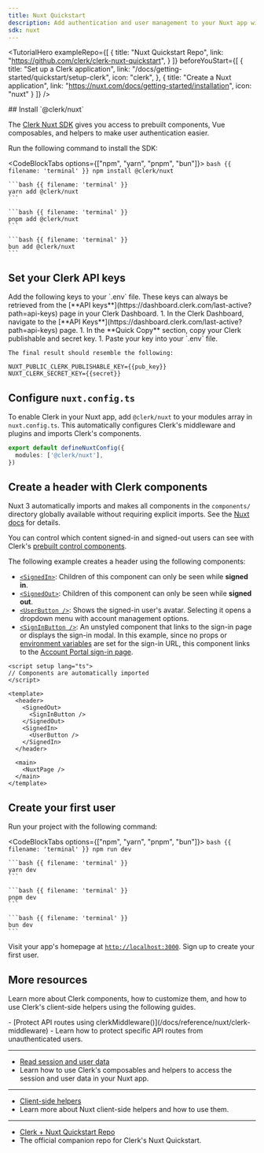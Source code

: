 ```yaml
---
title: Nuxt Quickstart
description: Add authentication and user management to your Nuxt app with Clerk.
sdk: nuxt
---
```


<TutorialHero
  exampleRepo={[
    {
      title: "Nuxt Quickstart Repo",
      link: "https://github.com/clerk/clerk-nuxt-quickstart",
    }
  ]}
  beforeYouStart={[
    {
      title: "Set up a Clerk application",
      link: "/docs/getting-started/quickstart/setup-clerk",
      icon: "clerk",
    },
    {
      title: "Create a Nuxt application",
      link: "https://nuxt.com/docs/getting-started/installation",
      icon: "nuxt"
    }
  ]}
/>

<Steps>
  ## Install `@clerk/nuxt`

  The [Clerk Nuxt SDK](/docs/reference/nuxt/overview) gives you access to prebuilt components, Vue composables, and helpers to make user authentication easier.

  Run the following command to install the SDK:

  <CodeBlockTabs options={["npm", "yarn", "pnpm", "bun"]}>
    ```bash {{ filename: 'terminal' }}
    npm install @clerk/nuxt
    ```

    ```bash {{ filename: 'terminal' }}
    yarn add @clerk/nuxt
    ```

    ```bash {{ filename: 'terminal' }}
    pnpm add @clerk/nuxt
    ```

    ```bash {{ filename: 'terminal' }}
    bun add @clerk/nuxt
    ```
  </CodeBlockTabs>

  ## Set your Clerk API keys

  <SignedIn>
    Add the following keys to your `.env` file. These keys can always be retrieved from the [**API keys**](https://dashboard.clerk.com/last-active?path=api-keys) page in your Clerk Dashboard.
  </SignedIn>

  <SignedOut>
    1. In the Clerk Dashboard, navigate to the [**API Keys**](https://dashboard.clerk.com/last-active?path=api-keys) page.
    1. In the **Quick Copy** section, copy your Clerk publishable and secret key.
    1. Paste your key into your `.env` file.

    The final result should resemble the following:
  </SignedOut>

  ```env {{ filename: '.env' }}
  NUXT_PUBLIC_CLERK_PUBLISHABLE_KEY={{pub_key}}
  NUXT_CLERK_SECRET_KEY={{secret}}
  ```

  ## Configure `nuxt.config.ts`

  To enable Clerk in your Nuxt app, add `@clerk/nuxt` to your modules array in `nuxt.config.ts`. This automatically configures Clerk's middleware and plugins and imports Clerk's components.

  ```ts {{ filename: 'nuxt.config.ts', mark: [2] }}
  export default defineNuxtConfig({
    modules: ['@clerk/nuxt'],
  })
  ```

  ## Create a header with Clerk components

  Nuxt 3 automatically imports and makes all components in the `components/` directory globally available without requiring explicit imports. See the [Nuxt docs](https://nuxt.com/docs/guide/concepts/auto-imports) for details.

  You can control which content signed-in and signed-out users can see with Clerk's [prebuilt control components](/docs/reference/components/overview#control-components).

  The following example creates a header using the following components:

  - [`<SignedIn>`](/docs/reference/components/control/signed-in): Children of this component can only be seen while **signed in**.
  - [`<SignedOut>`](/docs/reference/components/control/signed-out): Children of this component can only be seen while **signed out**.
  - [`<UserButton />`](/docs/reference/components/user/user-button): Shows the signed-in user's avatar. Selecting it opens a dropdown menu with account management options.
  - [`<SignInButton />`](/docs/reference/components/unstyled/sign-in-button): An unstyled component that links to the sign-in page or displays the sign-in modal. In this example, since no props or [environment variables](/docs/guides/development/clerk-environment-variables) are set for the sign-in URL, this component links to the [Account Portal sign-in page](/docs/guides/customizing-clerk/account-portal#sign-in).

  ```vue {{ filename: 'app/app.vue', mark: [2, [6, 13]] }}
  <script setup lang="ts">
  // Components are automatically imported
  </script>

  <template>
    <header>
      <SignedOut>
        <SignInButton />
      </SignedOut>
      <SignedIn>
        <UserButton />
      </SignedIn>
    </header>

    <main>
      <NuxtPage />
    </main>
  </template>
  ```

  ## Create your first user

  Run your project with the following command:

  <CodeBlockTabs options={["npm", "yarn", "pnpm", "bun"]}>
    ```bash {{ filename: 'terminal' }}
    npm run dev
    ```

    ```bash {{ filename: 'terminal' }}
    yarn dev
    ```

    ```bash {{ filename: 'terminal' }}
    pnpm dev
    ```

    ```bash {{ filename: 'terminal' }}
    bun dev
    ```
  </CodeBlockTabs>

  Visit your app's homepage at [`http://localhost:3000`](http://localhost:3000). Sign up to create your first user.
</Steps>

## More resources

Learn more about Clerk components, how to customize them, and how to use Clerk's client-side helpers using the following guides.

<Cards>
  - [Protect API routes using clerkMiddleware()](/docs/reference/nuxt/clerk-middleware)
  - Learn how to protect specific API routes from unauthenticated users.

  ---

  - [Read session and user data](/docs/nuxt/guides/users/reading)
  - Learn how to use Clerk's composables and helpers to access the session and user data in your Nuxt app.

  ---

  - [Client-side helpers](/docs/reference/nuxt/overview#client-side-helpers)
  - Learn more about Nuxt client-side helpers and how to use them.

  ---

  - [Clerk + Nuxt Quickstart Repo](https://github.com/clerk/clerk-nuxt-quickstart)
  - The official companion repo for Clerk's Nuxt Quickstart.
</Cards>
